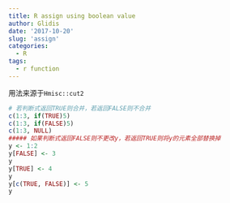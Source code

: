 ```yaml
---
title: R assign using boolean value 
author: Glidis
date: '2017-10-20'
slug: 'assign'
categories:
  - R
tags:
  - r function
---
```

用法来源于`Hmisc::cut2`
```r
# 若判断式返回TRUE则合并，若返回FALSE则不合并
c(1:3, if(TRUE)5)
c(1:3, if(FALSE)5)
c(1:3, NULL)
##### 如果判断式返回FALSE则不更改y，若返回TRUE则将y的元素全部替换掉
y <- 1:2
y[FALSE] <- 3
y
y[TRUE] <- 4
y
y[c(TRUE, FALSE)] <- 5
y
```


